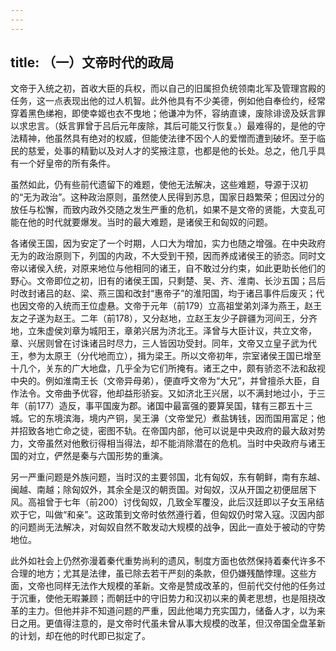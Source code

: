 ```yaml
---
---
---
```

title: （一）文帝时代的政局
---



文帝于入统之初，首收大臣的兵权，而以自己的旧属担负统领南北军及管理宫殿的任务，这一点表现出他的过人机智。此外他具有不少美德，例如他自奉俭约，经常穿着黑色绨袍，即使幸姬也衣不曳地；他谦冲为怀，容纳直谏，废除诽谤及妖言罪以求忠言。（妖言罪曾于吕后元年废除，其后可能又行恢复。）最难得的，是他的守法精神，他虽然具有绝对的权威，但能使法律不因个人的爱憎而遭到破坏。至于临民的慈爱，处事的精勤以及对人才的奖掖注意，也都是他的长处。总之，他几乎具有一个好皇帝的所有条件。

虽然如此，仍有些前代遗留下的难题，使他无法解决，这些难题，导源于汉初的“无为政治”。这种政治原则，虽然使人民得到苏息，国家日趋繁荣；但因过分的放任与松懈，而致内政外交随之发生严重的危机，如果不是文帝的贤能，大变乱可能在他的时代就要爆发。当时的最大难题，是诸侯王和匈奴的问题。

各诸侯王国，因为安定了一个时期，人口大为增加，实力也随之增强。在中央政府无为的政治原则下，列国的内政，不大受到干预，因而养成诸侯王的骄恣。同时文帝以诸侯入统，对原来地位与他相同的诸王，自不敢过分约束，如此更助长他们的野心。文帝即位之初，旧有的诸侯王国，只剩楚、吴、齐、淮南、长沙五国；吕后时改封诸吕的赵、梁、燕三国和改封“惠帝子”的淮阳国，均于诸吕事件后废灭；代也因文帝的入统而王位虚悬。文帝于元年（前179）立高祖堂弟刘泽为燕王，赵王友之子遂为赵王。二年（前178），又分赵地，立赵王友少子辟疆为河间王，分齐地，立朱虚侯刘章为城阳王，章弟兴居为济北王。泽曾与大臣计议，共立文帝，章、兴居则曾在讨诛诸吕时尽力，三人皆因功受封。同年，文帝又立皇子武为代王，参为太原王（分代地而立），揖为梁王。所以文帝初年，宗室诸侯王国已增至十几个，关东的广大地盘，几乎全为它们所掩有。诸王之中，颇有骄恣不法和敌视中央的。例如淮南王长（文帝异母弟），便直呼文帝为“大兄”，并曾擅杀大臣，自作法令。文帝曲予优容，他却益形骄妄。又如济北王兴居，以不满封地过小，于三年（前177）造反，事平国废为郡。诸国中最富强的要算吴国，辖有三郡五十三城。它的东境滨海，境内产铜，吴王濞（文帝堂兄）煮盐铸钱，因而国用富足；他并招致各地亡命之徒，密图不轨。在帝国内部，他可以说是中央政府的最大敌对势力，文帝虽然对他敷衍得相当得法，却不能消除潜在的危机。当时中央政府与诸王国的对立，俨然是秦与六国形势的重演。

另一严重问题是外族问题，当时汉的主要邻国，北有匈奴，东有朝鲜，南有东越、闽越、南越；除匈奴外，其余全是汉的朝贡国。对匈奴，汉从开国之初便屈居下风。高祖曾于七年（前200）讨伐匈奴，几致全军覆没，此后汉廷即以子女玉帛结欢于它，叫做“和亲”。这政策到文帝时依然遵行着，但匈奴仍时常入寇。汉因内部的问题尚无法解决，对匈奴自然不敢发动大规模的战争，因此一直处于被动的守势地位。

此外如社会上仍然弥漫着秦代重势尚利的遗风，制度方面也依然保持着秦代许多不合理的地方；尤其是法律，虽已除去若干严刻的条款，但仍嫌残酷悖理。这些方面，文帝也同样无法作大规模的革新。文帝是赞成改革的，但前代交付他的任务过于沉重，使他无暇兼顾；而朝廷中的守旧势力和汉初以来的黄老思想，也是阻挠改革的主力。但他并非不知道问题的严重，因此他竭力充实国力，储备人才，以为来日之用。更值得注意的，是文帝时代虽未曾从事大规模的改革，但汉帝国全盘革新的计划，却在他的时代即已拟定了。